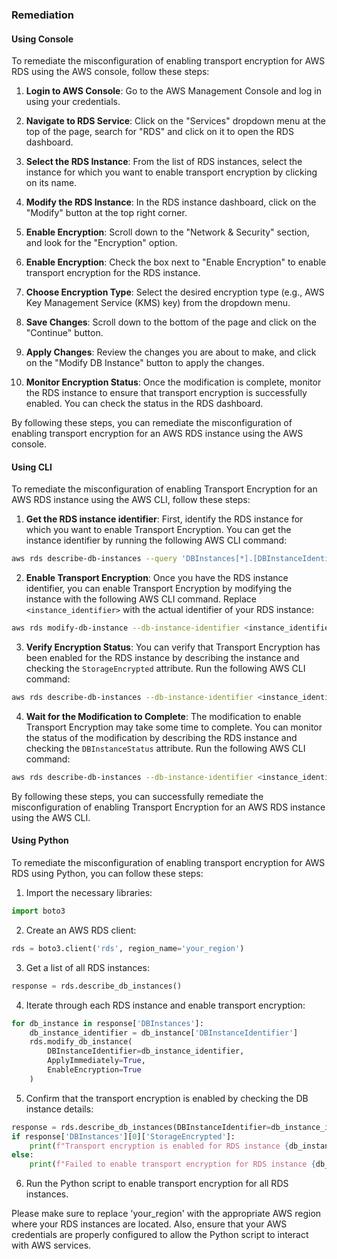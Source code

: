 ### Remediation

#### Using Console

To remediate the misconfiguration of enabling transport encryption for AWS RDS using the AWS console, follow these steps:

1. **Login to AWS Console**: Go to the AWS Management Console and log in using your credentials.

2. **Navigate to RDS Service**: Click on the "Services" dropdown menu at the top of the page, search for "RDS" and click on it to open the RDS dashboard.

3. **Select the RDS Instance**: From the list of RDS instances, select the instance for which you want to enable transport encryption by clicking on its name.

4. **Modify the RDS Instance**: In the RDS instance dashboard, click on the "Modify" button at the top right corner.

5. **Enable Encryption**: Scroll down to the "Network & Security" section, and look for the "Encryption" option.

6. **Enable Encryption**: Check the box next to "Enable Encryption" to enable transport encryption for the RDS instance.

7. **Choose Encryption Type**: Select the desired encryption type (e.g., AWS Key Management Service (KMS) key) from the dropdown menu.

8. **Save Changes**: Scroll down to the bottom of the page and click on the "Continue" button.

9. **Apply Changes**: Review the changes you are about to make, and click on the "Modify DB Instance" button to apply the changes.

10. **Monitor Encryption Status**: Once the modification is complete, monitor the RDS instance to ensure that transport encryption is successfully enabled. You can check the status in the RDS dashboard.

By following these steps, you can remediate the misconfiguration of enabling transport encryption for an AWS RDS instance using the AWS console.

#### Using CLI

To remediate the misconfiguration of enabling Transport Encryption for an AWS RDS instance using the AWS CLI, follow these steps:

1. **Get the RDS instance identifier**: First, identify the RDS instance for which you want to enable Transport Encryption. You can get the instance identifier by running the following AWS CLI command:

```bash
aws rds describe-db-instances --query 'DBInstances[*].[DBInstanceIdentifier]' --output text
```

2. **Enable Transport Encryption**: Once you have the RDS instance identifier, you can enable Transport Encryption by modifying the instance with the following AWS CLI command. Replace `<instance_identifier>` with the actual identifier of your RDS instance:

```bash
aws rds modify-db-instance --db-instance-identifier <instance_identifier> --storage-encrypted --apply-immediately
```

3. **Verify Encryption Status**: You can verify that Transport Encryption has been enabled for the RDS instance by describing the instance and checking the `StorageEncrypted` attribute. Run the following AWS CLI command:

```bash
aws rds describe-db-instances --db-instance-identifier <instance_identifier> --query 'DBInstances[*].[DBInstanceIdentifier,StorageEncrypted]' --output table
```

4. **Wait for the Modification to Complete**: The modification to enable Transport Encryption may take some time to complete. You can monitor the status of the modification by describing the RDS instance and checking the `DBInstanceStatus` attribute. Run the following AWS CLI command:

```bash
aws rds describe-db-instances --db-instance-identifier <instance_identifier> --query 'DBInstances[*].[DBInstanceIdentifier,DBInstanceStatus]' --output table
```

By following these steps, you can successfully remediate the misconfiguration of enabling Transport Encryption for an AWS RDS instance using the AWS CLI.

#### Using Python

To remediate the misconfiguration of enabling transport encryption for AWS RDS using Python, you can follow these steps:

1. Import the necessary libraries:
```python
import boto3
```

2. Create an AWS RDS client:
```python
rds = boto3.client('rds', region_name='your_region')
```

3. Get a list of all RDS instances:
```python
response = rds.describe_db_instances()
```

4. Iterate through each RDS instance and enable transport encryption:
```python
for db_instance in response['DBInstances']:
    db_instance_identifier = db_instance['DBInstanceIdentifier']
    rds.modify_db_instance(
        DBInstanceIdentifier=db_instance_identifier,
        ApplyImmediately=True,
        EnableEncryption=True
    )
```

5. Confirm that the transport encryption is enabled by checking the DB instance details:
```python
response = rds.describe_db_instances(DBInstanceIdentifier=db_instance_identifier)
if response['DBInstances'][0]['StorageEncrypted']:
    print(f"Transport encryption is enabled for RDS instance {db_instance_identifier}")
else:
    print(f"Failed to enable transport encryption for RDS instance {db_instance_identifier}")
```

6. Run the Python script to enable transport encryption for all RDS instances.

Please make sure to replace 'your_region' with the appropriate AWS region where your RDS instances are located. Also, ensure that your AWS credentials are properly configured to allow the Python script to interact with AWS services.

